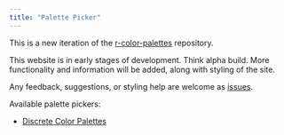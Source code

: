 ```yaml
---
title: "Palette Picker"
---
```


This is a new iteration of the [r-color-palettes](https://github.com/EmilHvitfeldt/r-color-palettes) repository.

This website is in early stages of development. Think alpha build. More functionality and information will be added, along with styling of the site.

Any feedback, suggestions, or styling help are welcome as [issues](https://github.com/EmilHvitfeldt/r-color-palettes/issues).

Available palette pickers:

- [Discrete Color Palettes](discrete.html)